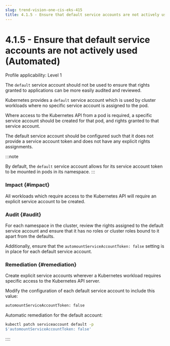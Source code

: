 ```yaml
---
slug: trend-vision-one-cis-eks-415
title: 4.1.5 - Ensure that default service accounts are not actively used (Automated)
---
```

# 4.1.5 - Ensure that default service accounts are not actively used (Automated)

Profile applicability: Level 1

The `default` service account should not be used to ensure that rights granted to applications can be more easily audited and reviewed.

Kubernetes provides a `default` service account which is used by cluster workloads where no specific service account is assigned to the pod.

Where access to the Kubernetes API from a pod is required, a specific service account should be created for that pod, and rights granted to that service account.

The default service account should be configured such that it does not provide a service account token and does not have any explicit rights assignments.

:::note

By default, the `default` service account allows for its service account token to be mounted in pods in its namespace.
:::

### Impact {#impact}

All workloads which require access to the Kubernetes API will require an explicit service account to be created.

### Audit {#audit}

For each namespace in the cluster, review the rights assigned to the default service account and ensure that it has no roles or cluster roles bound to it apart from the defaults.

Additionally, ensure that the `automountServiceAccountToken: false` setting is in place for each default service account.

### Remediation {#remediation}

Create explicit service accounts wherever a Kubernetes workload requires specific access to the Kubernetes API server.

Modify the configuration of each default service account to include this value:

```bash
automountServiceAccountToken: false
```

Automatic remediation for the default account:

```bash
kubectl patch serviceaccount default -p
$'automountServiceAccountToken: false'
```
::::

